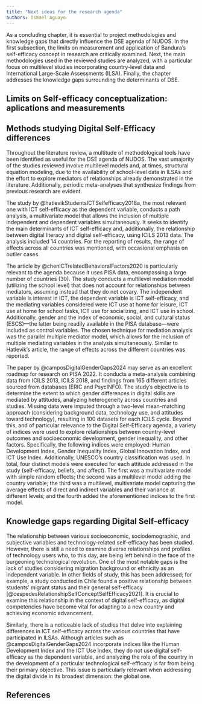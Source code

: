 ```yaml
---
title: "Next ideas for the research agenda"
authors: Ismael Aguayo
---
```


As a concluding chapter, it is essential to project methodologies and knowledge gaps that directly influence the DSE agenda of NUDOS. In the first subsection, the limits on measurement and application of Bandura's self-efficacy concept in research are critically examined. Next, the main methodologies used in the reviewed studies are analyzed, with a particular focus on multilevel studies incorporating country-level data and International Large-Scale Assessments (ILSA). Finally, the chapter addresses the knowledge gaps surrounding the determinants of DSE.

## Limits on Self-efficacy conceptualization: aplications and measurements


## Methods studying Digital Self-Efficacy differences

Throughout the literature review, a multitude of methodological tools have been identified as useful for the DSE agenda of NUDOS. The vast umajority of the studies reviewed involve multilevel models and, at times, structural equation modeling, due to the availability of school-level data in ILSAs and the effort to explore mediators of relationships already demonstrated in the literature. Additionally, periodic meta-analyses that synthesize findings from previous research are evident.

The study by @hatlevikStudentsICTSelfefficacy2018a, the most relevant one with ICT self-efficacy as the dependent variable, conducts a path analysis, a multivariate model that allows the inclusion of multiple independent and dependent variables simultaneously. It seeks to identify the main determinants of ICT self-efficacy and, additionally, the relationship between digital literacy and digital self-efficacy, using ICILS 2013 data. The analysis included 14 countries. For the reporting of results, the range of effects across all countries was mentioned, with occasional emphasis on outlier cases.

The article by @chenICTrelatedBehavioralFactors2020 is particularly relevant to the agenda because it uses PISA data, encompassing a large number of countries (30). The study conducts a multilevel mediation model (utilizing the school level) that does not account for relationships between mediators, assuming instead that they do not covary. The independent variable is interest in ICT, the dependent variable is ICT self-efficacy, and the mediating variables considered were ICT use at home for leisure, ICT use at home for school tasks, ICT use for socializing, and ICT use in school. Additionally, gender and the index of economic, social, and cultural status (ESCS)—the latter being readily available in the PISA database—were included as control variables. The chosen technique for mediation analysis was the parallel multiple mediator model, which allows for the inclusion of multiple mediating variables in the analysis simultaneously. Similar to Hatlevik’s article, the range of effects across the different countries was reported.

The paper by @camposDigitalGenderGaps2024 may serve as an excellent roadmap for research on PISA 2022. It conducts a meta-analysis combining data from ICILS 2013, ICILS 2018, and findings from 165 different articles sourced from databases (ERIC and PsycINFO). The study’s objective is to determine the extent to which gender differences in digital skills are mediated by attitudes, analyzing heterogeneity across countries and studies. Missing data were imputed through a two-level mean-matching approach (considering background data, technology use, and attitudes toward technology), resulting in 100 datasets for each ICILS cycle. Beyond this, and of particular relevance to the Digital Self-Efficacy agenda, a variety of indices were used to explore relationships between country-level outcomes and socioeconomic development, gender inequality, and other factors. Specifically, the following indices were employed: Human Development Index, Gender Inequality Index, Global Innovation Index, and ICT Use Index. Additionally, UNESCO’s country classification was used. In total, four distinct models were executed for each attitude addressed in the study (self-efficacy, beliefs, and affect). The first was a multivariate model with simple random effects; the second was a multilevel model adding the country variable; the third was a multilevel, multivariate model capturing the average effects of direct and indirect variables and their variance at different levels; and the fourth added the aforementioned indices to the first model.

## Knowledge gaps regarding Digital Self-efficacy

The relationship between various socioeconomic, sociodemographic, and subjective variables and technology-related self-efficacy has been studied. However, there is still a need to examine diverse relationships and profiles of technology users who, to this day, are being left behind in the face of the burgeoning technological revolution. One of the most notable gaps is the lack of studies considering migration background or ethnicity as an independent variable. In other fields of study, this has been addressed; for example, a study conducted in Chile found a positive relationship between students’ migrant status and their general self-efficacy [@cespedesRelationshipSelfConceptSelfEfficacy2021]. It is crucial to examine this relationship in the context of digital self-efficacy, as digital competencies have become vital for adapting to a new country and achieving economic advancement.

Similarly, there is a noticeable lack of studies that delve into explaining differences in ICT self-efficacy across the various countries that have participated in ILSAs. Although articles such as @camposDigitalGenderGaps2024 incorporate indices like the Human Development Index and the ICT Use Index, they do not use digital self-efficacy as the dependent variable, and analyzing the role of the country in the development of a particular technological self-efficacy is far from being their primary objective. This issue is particularly relevant when addressing the digital divide in its broadest dimension: the global one.

## References {.unnumbered}